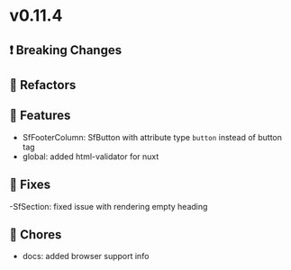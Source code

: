 
<Meta title="Releases/v0.11.x - Latest Minor/v0.11.4 - Latest/Change log" />

# v0.11.4

## ❗ Breaking Changes

## 🔨 Refactors

## 🚀 Features

- SfFooterColumn: SfButton with attribute type `button` instead of button tag 
- global: added html-validator for nuxt

## 🐛 Fixes

-SfSection: fixed issue with rendering empty heading

## 🧹 Chores

- docs: added browser support info

